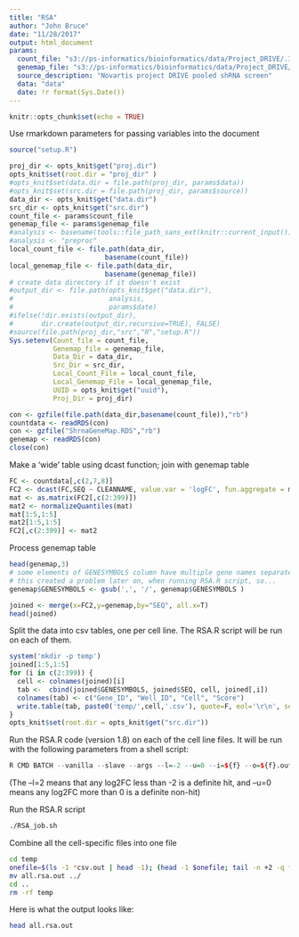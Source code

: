 ```yaml
---
title: "RSA"
author: "John Bruce"
date: "11/28/2017"
output: html_document
params:
  count_file: "s3://ps-informatics/bioinformatics/data/Project_DRIVE/.Input/DriveCountData.RDS"
  genemap_file: "s3://ps-informatics/bioinformatics/data/Project_DRIVE/.Input/ShrnaGeneMap.RDS"
  source_description: "Novartis project DRIVE pooled shRNA screen"
  data: "data"
  date: !r format(Sys.Date())
---
```

```r
knitr::opts_chunk$set(echo = TRUE)
```
Use rmarkdown parameters for passing variables into the document
```r
source("setup.R")

proj_dir <- opts_knit$get("proj.dir")
opts_knit$set(root.dir = "proj_dir" )
#opts_knit$set(data.dir = file.path(proj_dir, params$data))
#opts_knit$set(src.dir = file.path(proj_dir, params$source))
data_dir <- opts_knit$get("data.dir")
src_dir <- opts_knit$get("src.dir")
count_file <- params$count_file
genemap_file <- params$genemap_file
#analysis <- basename(tools::file_path_sans_ext(knitr::current_input()))
#analysis <- "preproc"
local_count_file <- file.path(data_dir,
                        basename(count_file))
local_genemap_file <- file.path(data_dir,
                        basename(genemap_file))
# create data directory if it doesn't exist
#output_dir <- file.path(opts_knit$get("data.dir"),
#                        analysis,
#                        params$date)
#ifelse(!dir.exists(output_dir), 
#       dir.create(output_dir,recursive=TRUE), FALSE)
#source(file.path(proj_dir,"src","R","setup.R"))
Sys.setenv(Count_file = count_file,
           Genemap_file = genemap_file,
           Data_Dir = data_dir, 
           Src_Dir = src_dir,
           Local_Count_File = local_count_file,
           Local_Genemap_File = local_genemap_file,
           UUID = opts_knit$get("uuid"),
           Proj_Dir = proj_dir)
```
```r
con <- gzfile(file.path(data_dir,basename(count_file)),"rb")
countdata <- readRDS(con)
con <- gzfile("ShrnaGeneMap.RDS","rb")
genemap <- readRDS(con)
close(con)
```
Make a 'wide' table using dcast function; join with genemap table
```r
FC <- countdata[,c(2,7,8)]
FC2 <- dcast(FC,SEQ ~ CLEANNAME, value.var = 'logFC', fun.aggregate = mean)
mat <- as.matrix(FC2[,c(2:399)])
mat2 <- normalizeQuantiles(mat)
mat[1:5,1:5]
mat2[1:5,1:5]
FC2[,c(2:399)] <- mat2
```
Process genemap table
```r
head(genemap,3)
# some elements of GENESYMBOLS column have multiple gene names separated by commas; 
# this created a problem later on, when running RSA.R script, so...
genemap$GENESYMBOLS <- gsub(',', '/', genemap$GENESYMBOLS )

joined <- merge(x=FC2,y=genemap,by="SEQ", all.x=T)
head(joined)
```
Split the data into csv tables, one per cell line. The RSA.R script will be run on each of them.
```r
system('mkdir -p temp')
joined[1:5,1:5]
for (i in c(2:399)) {
  cell <- colnames(joined)[i]
  tab <-  cbind(joined$GENESYMBOLS, joined$SEQ, cell, joined[,i])
  colnames(tab) <- c("Gene_ID", "Well_ID", "Cell", "Score")
  write.table(tab, paste0('temp/',cell,'.csv'), quote=F, eol='\r\n', sep=',', row.names=F)
}
opts_knit$set(root.dir = opts_knit$get("src.dir"))
```
Run the RSA.R code (version 1.8) on each of the cell line files. It will be run with the following parameters from a shell script: 

```r
R CMD BATCH --vanilla --slave --args --l=-2 --u=0 --i=${f} --o=${f}.out -b ../../src/R/RSA.R
```
(The --l=2 means that any log2FC less than -2 is a definite hit, and --u=0 means any log2FC more than 0 is a definite non-hit)

Run the RSA.R script
```bash
./RSA_job.sh
```

Combine all the cell-specific files into one file
```bash
cd temp
onefile=$(ls -1 *csv.out | head -1); (head -1 $onefile; tail -n +2 -q *.csv.out ) > all.rsa.out 
mv all.rsa.out ../
cd ..
rm -rf temp
```
Here is what the output looks like:
```bash
head all.rsa.out
```

